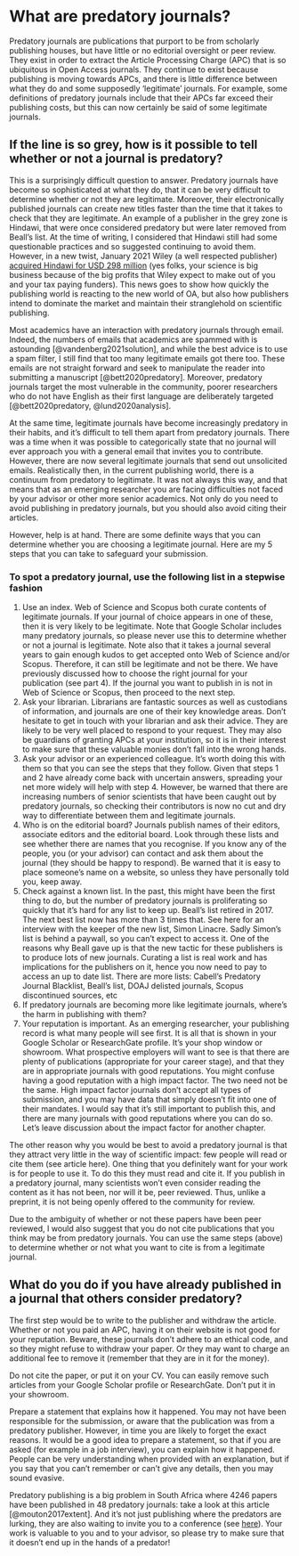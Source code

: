 # What are predatory journals? {#predatory}

Predatory journals are publications that purport to be from scholarly publishing houses, but have little or no editorial oversight or peer review. They exist in order to extract the Article Processing Charge (APC) that is so ubiquitous in Open Access journals. They continue to exist because publishing is moving towards APCs, and there is little difference between what they do and some supposedly ‘legitimate’ journals. For example, some definitions of predatory journals include that their APCs far exceed their publishing costs, but this can now certainly be said of some legitimate journals.

## If the line is so grey, how is it possible to tell whether or not a journal is predatory?
This is a surprisingly difficult question to answer. Predatory journals have become so sophisticated at what they do, that it can be very difficult to determine whether or not they are legitimate. Moreover, their electronically published journals can create new titles faster than the time that it takes to check that they are legitimate. An example of a publisher in the grey zone is Hindawi, that were once considered predatory but were later removed from Beall’s list. At the time of writing, I considered that Hindawi still had some questionable practices and so suggested continuing to avoid them. However, in a new twist, January 2021 Wiley (a well respected publisher) [acquired Hindawi for USD 298 million](https://scholarlykitchen.sspnet.org/2021/01/11/wiley-acquires-hindawi-interview/) (yes folks, your science is big business because of the big profits that Wiley expect to make out of you and your tax paying funders). This news goes to show how quickly the publishing world is reacting to the new world of OA, but also how publishers intend to dominate the market and maintain their stranglehold on scientific publishing. 

Most academics have an interaction with predatory journals through email. Indeed, the numbers of emails that academics are spammed with is astounding [@vandenberg2021solution], and while the best advice is to use a spam filter, I still find that too many legitimate emails got there too. These emails are not straight forward and seek to manipulate the reader into submitting a manuscript [@bett2020predatory]. Moreover, predatory journals target the most vulnerable in the community, poorer researchers who do not have English as their first language are deliberately targeted [@bett2020predatory, @lund2020analysis].

At the same time, legitimate journals have become increasingly predatory in their habits, and it’s difficult to tell them apart from predatory journals. There was a time when it was possible to categorically state that no journal will ever approach you with a general email that invites you to contribute. However, there are now several legitimate journals that send out unsolicited emails. Realistically then, in the current publishing world, there is a continuum from predatory to legitimate. It was not always this way, and that means that as an emerging researcher you are facing difficulties not faced by your advisor or other more senior academics. Not only do you need to avoid publishing in predatory journals, but you should also avoid citing their articles.

However, help is at hand. There are some definite ways that you can determine whether you are choosing a legitimate journal. Here are my 5 steps that you can take to safeguard your submission.

### To spot a predatory journal, use the following list in a stepwise fashion

1. Use an index. Web of Science and Scopus both curate contents of legitimate journals. If your journal of choice appears in one of these, then it is very likely to be legitimate. Note that Google Scholar includes many predatory journals, so please never use this to determine whether or not a journal is legitimate. Note also that it takes a journal several years to gain enough kudos to get accepted onto Web of Science and/or Scopus. Therefore, it can still be legitimate and not be there. We have previously discussed how to choose the right journal for your publication (see part 4). If the journal you want to publish in is not in Web of Science or Scopus, then proceed to the next step.
1. Ask your librarian. Librarians are fantastic sources as well as custodians of information, and journals are one of their key knowledge areas. Don’t hesitate to get in touch with your librarian and ask their advice. They are likely to be very well placed to respond to your request. They may also be guardians of granting APCs at your institution, so it is in their interest to make sure that these valuable monies don’t fall into the wrong hands.
1. Ask your advisor or an experienced colleague. It’s worth doing this with them so that you can see the steps that they follow. Given that steps 1 and 2 have already come back with uncertain answers, spreading your net more widely will help with step 4. However, be warned that there are increasing numbers of senior scientists that have been caught out by predatory journals, so checking their contributors is now no cut and dry way to differentiate between them and legitimate journals.
1. Who is on the editorial board? Journals publish names of their editors, associate editors and the editorial board. Look through these lists and see whether there are names that you recognise. If you know any of the people, you (or your advisor) can contact and ask them about the journal (they should be happy to respond). Be warned that it is easy to place someone’s name on a website, so unless they have personally told you, keep away.
1. Check against a known list. In the past, this might have been the first thing to do, but the number of predatory journals is proliferating so quickly that it’s hard for any list to keep up. Beall’s list retired in 2017. The next best list now has more than 3 times that. See here for an interview with the keeper of the new list, Simon Linacre. Sadly Simon’s list is behind a paywall, so you can’t expect to access it. One of the reasons why Beall gave up is that the new tactic for these publishers is to produce lots of new journals. Curating a list is real work and has implications for the publishers on it, hence you now need to pay to access an up to date list. There are more lists: Cabell's Predatory Journal Blacklist, Beall’s list, DOAJ delisted journals, Scopus discontinued sources, etc
1. If predatory journals are becoming more like legitimate journals, where’s the harm in publishing with them? 
1. Your reputation is important. As an emerging researcher, your publishing record is what many people will see first. It is all that is shown in your Google Scholar or ResearchGate profile. It’s your shop window or showroom. What prospective employers will want to see is that there are plenty of publications (appropriate for your career stage), and that they are in appropriate journals with good reputations. You might confuse having a good reputation with a high impact factor. The two need not be the same. High impact factor journals don’t accept all types of submission, and you may have data that simply doesn’t fit into one of their mandates. I would say that it’s still important to publish this, and there are many journals with good reputations where you can do so. Let’s leave discussion about the impact factor for another chapter.
  
The other reason why you would be best to avoid a predatory journal is that they attract very little in the way of scientific impact: few people will read or cite them (see article here). One thing that you definitely want for your work is for people to use it. To do this they must read and cite it. If you publish in a predatory journal, many scientists won’t even consider reading the content as it has not been, nor will it be, peer reviewed. Thus, unlike a preprint, it is not being openly offered to the community for review. 

Due to the ambiguity of whether or not these papers have been peer reviewed, I would also suggest that you do not cite publications that you think may be from predatory journals. You can use the same steps (above) to determine whether or not what you want to cite is from a legitimate journal.

## What do you do if you have already published in a journal that others consider predatory?

The first step would be to write to the publisher and withdraw the article. Whether or not you paid an APC, having it on their website is not good for your reputation. Beware, these journals don’t adhere to an ethical code, and so they might refuse to withdraw your paper. Or they may want to charge an additional fee to remove it (remember that they are in it for the money).

Do not cite the paper, or put it on your CV. You can easily remove such articles from your Google Scholar profile or ResearchGate. Don’t put it in your showroom.

Prepare a statement that explains how it happened. You may not have been responsible for the submission, or aware that the publication was from a predatory publisher. However, in time you are likely to forget the exact reasons. It would be a good idea to prepare a statement, so that if you are asked (for example in a job interview), you can explain how it happened. People can be very understanding when provided with an explanation, but if you say that you can’t remember or can’t give any details, then you may sound evasive.

Predatory publishing is a big problem in South Africa where 4246 papers have been published in 48 predatory journals: take a look at this article [@mouton2017extent]. And it’s not just publishing where the predators are lurking, they are also waiting to invite you to a conference (see [here](http://flakyc.blogspot.com/)). Your work is valuable to you and to your advisor, so please try to make sure that it doesn’t end up in the hands of a predator!
